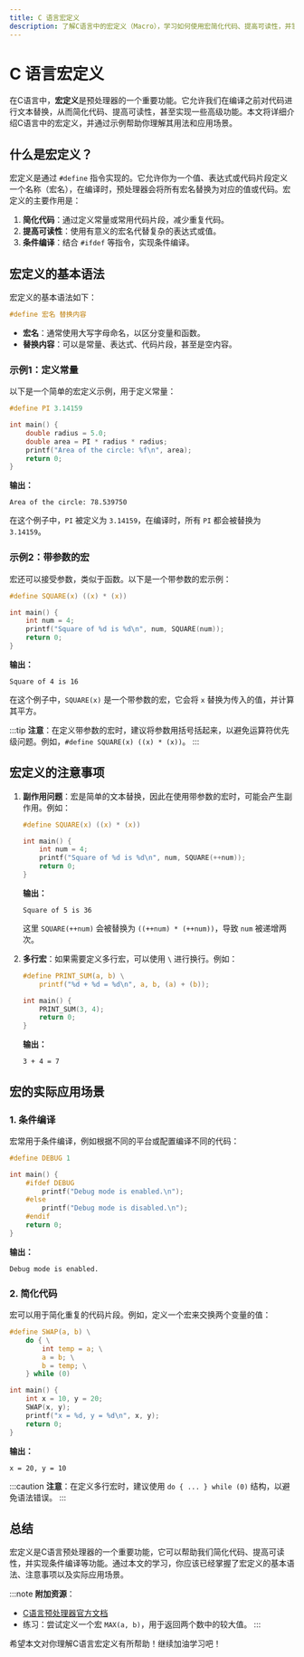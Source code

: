 ```yaml
---
title: C 语言宏定义
description: 了解C语言中的宏定义（Macro），学习如何使用宏简化代码、提高可读性，并掌握宏的实际应用场景。
---
```


# C 语言宏定义

在C语言中，**宏定义**是预处理器的一个重要功能。它允许我们在编译之前对代码进行文本替换，从而简化代码、提高可读性，甚至实现一些高级功能。本文将详细介绍C语言中的宏定义，并通过示例帮助你理解其用法和应用场景。

## 什么是宏定义？

宏定义是通过 `#define` 指令实现的。它允许你为一个值、表达式或代码片段定义一个名称（宏名），在编译时，预处理器会将所有宏名替换为对应的值或代码。宏定义的主要作用是：

1. **简化代码**：通过定义常量或常用代码片段，减少重复代码。
2. **提高可读性**：使用有意义的宏名代替复杂的表达式或值。
3. **条件编译**：结合 `#ifdef` 等指令，实现条件编译。

## 宏定义的基本语法

宏定义的基本语法如下：

```c
#define 宏名 替换内容
```

- **宏名**：通常使用大写字母命名，以区分变量和函数。
- **替换内容**：可以是常量、表达式、代码片段，甚至是空内容。

### 示例1：定义常量

以下是一个简单的宏定义示例，用于定义常量：

```c
#define PI 3.14159

int main() {
    double radius = 5.0;
    double area = PI * radius * radius;
    printf("Area of the circle: %f\n", area);
    return 0;
}
```

**输出：**

```
Area of the circle: 78.539750
```

在这个例子中，`PI` 被定义为 `3.14159`，在编译时，所有 `PI` 都会被替换为 `3.14159`。

### 示例2：带参数的宏

宏还可以接受参数，类似于函数。以下是一个带参数的宏示例：

```c
#define SQUARE(x) ((x) * (x))

int main() {
    int num = 4;
    printf("Square of %d is %d\n", num, SQUARE(num));
    return 0;
}
```

**输出：**

```
Square of 4 is 16
```

在这个例子中，`SQUARE(x)` 是一个带参数的宏，它会将 `x` 替换为传入的值，并计算其平方。

:::tip
**注意**：在定义带参数的宏时，建议将参数用括号括起来，以避免运算符优先级问题。例如，`#define SQUARE(x) ((x) * (x))`。
:::

## 宏定义的注意事项

1. **副作用问题**：宏是简单的文本替换，因此在使用带参数的宏时，可能会产生副作用。例如：

    ```c
    #define SQUARE(x) ((x) * (x))

    int main() {
        int num = 4;
        printf("Square of %d is %d\n", num, SQUARE(++num));
        return 0;
    }
    ```

    **输出：**

    ```
    Square of 5 is 36
    ```

    这里 `SQUARE(++num)` 会被替换为 `((++num) * (++num))`，导致 `num` 被递增两次。

2. **多行宏**：如果需要定义多行宏，可以使用 `\` 进行换行。例如：

    ```c
    #define PRINT_SUM(a, b) \
        printf("%d + %d = %d\n", a, b, (a) + (b));

    int main() {
        PRINT_SUM(3, 4);
        return 0;
    }
    ```

    **输出：**

    ```
    3 + 4 = 7
    ```

## 宏的实际应用场景

### 1. 条件编译

宏常用于条件编译，例如根据不同的平台或配置编译不同的代码：

```c
#define DEBUG 1

int main() {
    #ifdef DEBUG
        printf("Debug mode is enabled.\n");
    #else
        printf("Debug mode is disabled.\n");
    #endif
    return 0;
}
```

**输出：**

```
Debug mode is enabled.
```

### 2. 简化代码

宏可以用于简化重复的代码片段。例如，定义一个宏来交换两个变量的值：

```c
#define SWAP(a, b) \
    do { \
        int temp = a; \
        a = b; \
        b = temp; \
    } while (0)

int main() {
    int x = 10, y = 20;
    SWAP(x, y);
    printf("x = %d, y = %d\n", x, y);
    return 0;
}
```

**输出：**

```
x = 20, y = 10
```

:::caution
**注意**：在定义多行宏时，建议使用 `do { ... } while (0)` 结构，以避免语法错误。
:::

## 总结

宏定义是C语言预处理器的一个重要功能，它可以帮助我们简化代码、提高可读性，并实现条件编译等功能。通过本文的学习，你应该已经掌握了宏定义的基本语法、注意事项以及实际应用场景。

:::note
**附加资源**：
- [C语言预处理器官方文档](https://en.cppreference.com/w/c/preprocessor)
- 练习：尝试定义一个宏 `MAX(a, b)`，用于返回两个数中的较大值。
:::

希望本文对你理解C语言宏定义有所帮助！继续加油学习吧！